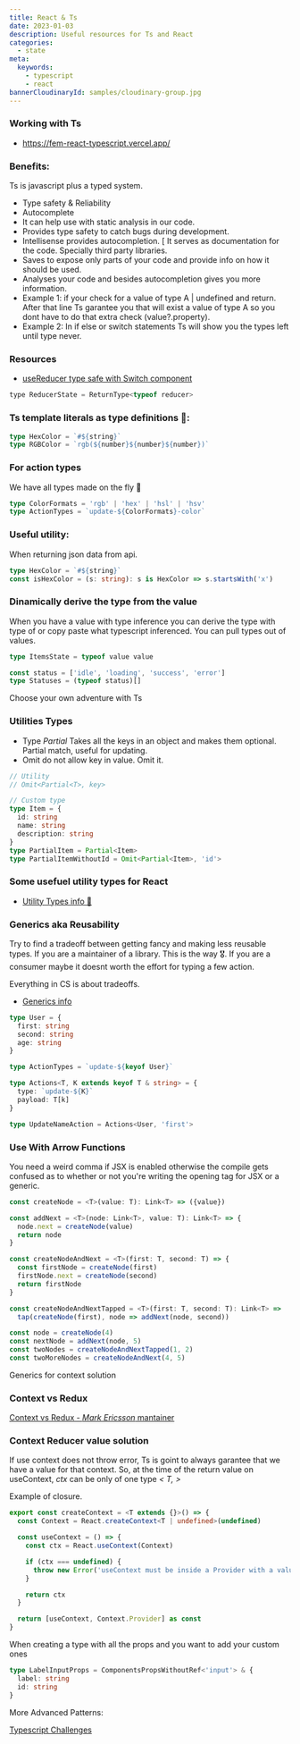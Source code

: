 ```yaml
---
title: React & Ts
date: 2023-01-03
description: Useful resources for Ts and React
categories:
  - state
meta:
  keywords:
    - typescript
    - react
bannerCloudinaryId: samples/cloudinary-group.jpg
---
```


### Working with Ts

- https://fem-react-typescript.vercel.app/

### Benefits:

Ts is javascript plus a typed system.

- Type safety & Reliability
- Autocomplete
- It can help use with static analysis in our code.
- Provides type safety to catch bugs during development.
- Intellisense provides autocompletion. [ It serves as documentation for the
  code. Specially third party libraries.
- Saves to expose only parts of your code and provide info on how it should be
  used.
- Analyses your code and besides autocompletion gives you more information.
- Example 1: if your check for a value of type A | undefined and return. After
  that line Ts garantee you that will exist a value of type A so you dont have
  to do that extra check (value?.property).
- Example 2: In if else or switch statements Ts will show you the types left
  until type never.

### Resources

- [useReducer type safe with Switch component](https://codesandbox.io/s/bold-edison-rw66op?file=/src/App.tsx:352-363)

```jsx
type ReducerState = ReturnType<typeof reducer>
```

### Ts template literals as type definitions 🤯:

```ts
type HexColor = `#${string}`
type RGBColor = `rgb(${number}${number}${number})`
```

### For action types

We have all types made on the fly 🚀

```ts
type ColorFormats = 'rgb' | 'hex' | 'hsl' | 'hsv'
type ActionTypes = `update-${ColorFormats}-color`
```

### Useful utility:

When returning json data from api.

```ts
type HexColor = `#${string}`
const isHexColor = (s: string): s is HexColor => s.startsWith('x')
```

### Dinamically derive the type from the value

When you have a value with type inference you can derive the type with type of
or copy paste what typescript inferenced. You can pull types out of values.

```ts
type ItemsState = typeof value value
```

```ts
const status = ['idle', 'loading', 'success', 'error']
type Statuses = (typeof status)[]
```

Choose your own adventure with Ts

### Utilities Types

- Type _Partial_ Takes all the keys in an object and makes them optional.
  Partial match, useful for updating.
- Omit do not allow key in value. Omit it.

```ts
// Utility
// Omit<Partial<T>, key>

// Custom type
type Item = {
  id: string
  name: string
  description: string
}
type PartialItem = Partial<Item>
type PartialItemWithoutId = Omit<Partial<Item>, 'id'>
```

### Some usefuel utility types for React

- [Utility Types info 🔨](https://fem-react-typescript.vercel.app/Utility%20types.md)

### Generics aka Reusability

Try to find a tradeoff between getting fancy and making less reusable types. If
you are a maintainer of a library. This is the way 🎖. If you are a consumer
maybe it doesnt worth the effort for typing a few action.

Everything in CS is about tradeoffs.

- [Generics info](https://fem-react-typescript.vercel.app/Generics.md)

```ts
type User = {
  first: string
  second: string
  age: string
}

type ActionTypes = `update-${keyof User}`

type Actions<T, K extends keyof T & string> = {
  type: `update-${K}`
  payload: T[k]
}

type UpdateNameAction = Actions<User, 'first'>
```

### Use With Arrow Functions

You need a weird comma if JSX is enabled otherwise the compile gets confused as
to whether or not you're writing the opening tag for JSX or a generic.

```ts
const createNode = <T>(value: T): Link<T> => ({value})

const addNext = <T>(node: Link<T>, value: T): Link<T> => {
  node.next = createNode(value)
  return node
}

const createNodeAndNext = <T>(first: T, second: T) => {
  const firstNode = createNode(first)
  firstNode.next = createNode(second)
  return firstNode
}

const createNodeAndNextTapped = <T>(first: T, second: T): Link<T> =>
  tap(createNode(first), node => addNext(node, second))

const node = createNode(4)
const nextNode = addNext(node, 5)
const twoNodes = createNodeAndNextTapped(1, 2)
const twoMoreNodes = createNodeAndNext(4, 5)
```

Generics for context solution

### Context vs Redux

[Context vs Redux - _Mark Ericsson_ mantainer](https://blog.isquaredsoftware.com/2021/01/context-redux-differences/)

### Context Reducer value solution

If use context does not throw error, Ts is goint to always garantee that we have
a value for that context. So, at the time of the return value on useContext,
_ctx_ can be only of one type _< T, >_

Example of closure.

```ts
export const createContext = <T extends {}>() => {
  const Context = React.createContext<T | undefined>(undefined)

  const useContext = () => {
    const ctx = React.useContext(Context)

    if (ctx === undefined) {
      throw new Error('useContext must be inside a Provider with a value.')
    }

    return ctx
  }

  return [useContext, Context.Provider] as const
}
```

When creating a type with all the props and you want to add your custom ones

```ts
type LabelInputProps = ComponentsPropsWithoutRef<'input'> & {
  label: string
  id: string
}
```

More Advanced Patterns:

[Typescript Challenges](https://ghaiklor.github.io/type-challenges-solutions/en/)
